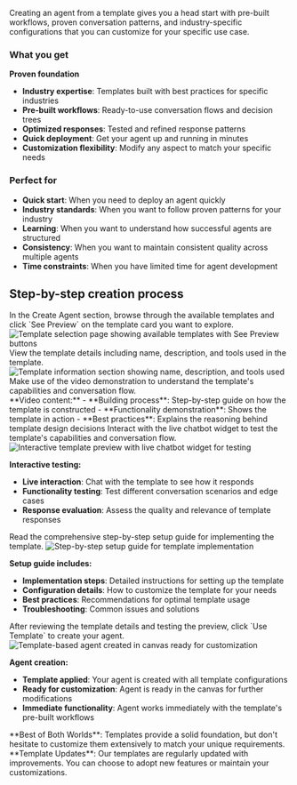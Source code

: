 Creating an agent from a template gives you a head start with pre-built workflows, proven conversation patterns, and industry-specific configurations that you can customize for your specific use case.

### What you get

**Proven foundation**
- **Industry expertise**: Templates built with best practices for specific industries
- **Pre-built workflows**: Ready-to-use conversation flows and decision trees
- **Optimized responses**: Tested and refined response patterns
- **Quick deployment**: Get your agent up and running in minutes
- **Customization flexibility**: Modify any aspect to match your specific needs

### Perfect for

- **Quick start**: When you need to deploy an agent quickly
- **Industry standards**: When you want to follow proven patterns for your industry
- **Learning**: When you want to understand how successful agents are structured
- **Consistency**: When you want to maintain consistent quality across multiple agents
- **Time constraints**: When you have limited time for agent development

## Step-by-step creation process

<Steps>
<Step title="Select template and preview">
  In the Create Agent section, browse through the available templates and click `See Preview` on the template card you want to explore.
  
  <Frame>
  <img src="/images/dashboard/template/step-1-click-see-preview.png" alt="Template selection page showing available templates with See Preview buttons" />
  </Frame>
</Step>

<Step title="Review template details and video demonstration">
  View the template details including name, description, and tools used in the template.
  
  <Frame>
  <img src="/images/dashboard/template/step-2-template-preview.png" alt="Template information section showing name, description, and tools used" />
  </Frame>
  Make use of the video demonstration to understand the template's capabilities and conversation flow.
  <br/>
  **Video content:**
  - **Building process**: Step-by-step guide on how the template is constructed
  - **Functionality demonstration**: Shows the template in action
  - **Best practices**: Explains the reasoning behind template design decisions
</Step>

<Step title="Test interactive agent">
  Interact with the live chatbot widget to test the template's capabilities and conversation flow.
  
  <Frame>
  <img src="/images/dashboard/template/step-2-template-interactive.png" alt="Interactive template preview with live chatbot widget for testing" />
  </Frame>
  
  **Interactive testing:**
  - **Live interaction**: Chat with the template to see how it responds
  - **Functionality testing**: Test different conversation scenarios and edge cases
  - **Response evaluation**: Assess the quality and relevance of template responses
</Step>

<Step title="Review step-by-step guide">
  Read the comprehensive step-by-step setup guide for implementing the template.
  
  <Frame>
  <img src="/images/dashboard/template/step-2-step-by-step-setup-guide.png" alt="Step-by-step setup guide for template implementation" />
  </Frame>
  
  **Setup guide includes:**
  - **Implementation steps**: Detailed instructions for setting up the template
  - **Configuration details**: How to customize the template for your needs
  - **Best practices**: Recommendations for optimal template usage
  - **Troubleshooting**: Common issues and solutions
</Step>

<Step title="Use template and create agent">
  After reviewing the template details and testing the preview, click `Use Template` to create your agent.
  
  <Frame>
  <img src="/images/dashboard/template/step-4-template-in-canvas.png" alt="Template-based agent created in canvas ready for customization" />
  </Frame>
  
  **Agent creation:**
  - **Template applied**: Your agent is created with all template configurations
  - **Ready for customization**: Agent is ready in the canvas for further modifications
  - **Immediate functionality**: Agent works immediately with the template's pre-built workflows
</Step>
</Steps>

<Tip>
**Best of Both Worlds**: Templates provide a solid foundation, but don't hesitate to customize them extensively to match your unique requirements.
</Tip>

<Note>
**Template Updates**: Our templates are regularly updated with improvements. You can choose to adopt new features or maintain your customizations.
</Note>
